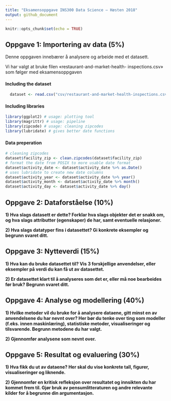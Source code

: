 ```yaml
---
title: "Eksamensoppgave INS300 Data Science – Høsten 2018"
output: github_document
---
```


```r
knitr::opts_chunk$set(echo = TRUE)
```

## Oppgave 1: Importering av data (5%)
Denne oppgaven innebærer å analysere og arbeide med et datasett.

Vi har valgt at bruke filen «restaurant-and-market-health-
inspections.csv» som følger med eksamensoppgaven

#### Including the dataset
```r
  dataset <- read.csv("csv/restaurant-and-market-health-inspections.csv")
```

#### Including libraries
```r
library(ggplot2) # usage: plotting tool
library(magrittr) # usage: pipeline
library(zipcode) # usage: cleaning zipcodes
library(lubridate) # gives better date functions
```

#### Data preperation
```r
# cleaning zipcodes
dataset$facility_zip <- clean.zipcodes(dataset$facility_zip)
# format the date from POSIX to more usable date format
dataset$activity_date <- dataset$activity_date %>% as.Date()
# uses lubridate to create new date columns
dataset$activity_year <- dataset$activity_date %>% year()
dataset$activity_month <- dataset$activity_date %>% month()
dataset$activity_day <- dataset$activity_date %>% day()
```

## Oppgave 2: Dataforståelse (10%)

**1) Hva slags datasett er dette? Forklar hva slags objekter det er snakk om, og hva slags
attributter (egenskaper) de har, samt eventuelle relasjoner.**

**2) Hva slags datatyper fins i datasettet? Gi konkrete eksempler og begrunn svaret ditt.**

## Oppgave 3: Nytteverdi (15%)

**1) Hva kan du bruke datasettet til? Vis 3 forskjellige anvendelser, eller eksempler på verdi
du kan få ut av datasettet.**

**2) Er datasettet klart til å analyseres som det er, eller må noe bearbeides før bruk?
Begrunn svaret ditt.**

## Oppgave 4: Analyse og modellering (40%)

**1) Hvilke metoder vil du bruke for å analysere dataene, gitt minst en av anvendelsene du
har nevnt over? Her bør du tenke over ting som modeller (f.eks. innen maskinlæring),
statistiske metoder, visualiseringer og tilsvarende. Begrunn metodene du har valgt.**

**2) Gjennomfør analysene som nevnt over.**

## Oppgave 5: Resultat og evaluering (30%)

**1) Hva fikk du ut av dataene? Her skal du vise konkrete tall, figurer, visualiseringer og
liknende.** 

**2) Gjennomfør en kritisk refleksjon over resultatet og innsikten du har kommet frem til.
Gjør bruk av pensumlitteraturen og andre relevante kilder for å begrunne din
argumentasjon.**
